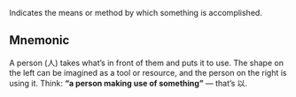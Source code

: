 Indicates the means or method by which something is accomplished.

## Mnemonic

A person (人) takes what’s in front of them and puts it to use. The shape on the left can be
imagined as a tool or resource, and the person on the right is using it. Think: **“a person making
use of something”** — that’s 以.

